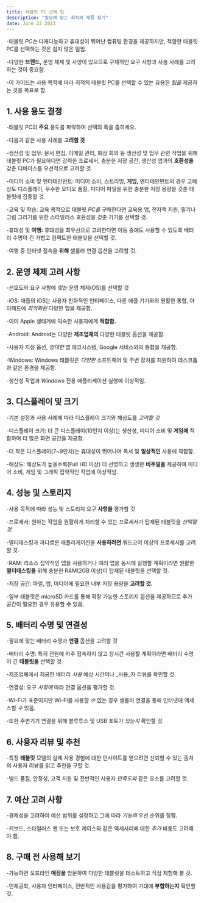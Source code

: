 ```yaml
---
title: 태블릿 PC 선택 팁
description: "필요에 맞는 최적의 제품 찾기"
date: June 22 2023
---
```



-태블릿 _PC는_ 다재다능하고 휴대성이 뛰어난 컴퓨팅 환경을 제공하지만, 적합한 태블릿 PC를 선택하는 것은 쉽지 않은 일임. 


-다양한 **브랜드,** 운영 체제 및 사양이 있으므로 구체적인 요구 사항과 사용 사례를 고려하는 것이 중요함. 


-이 가이드는 사용 목적에 따라 최적의 태블릿 PC를 선택할 수 있는 유용한 _팁을_ 제공하는 것을 목표로 함.

## 1. 사용 용도 결정
-태블릿 PC의 **주요** 용도를 파악하여 선택의 폭을 좁히세요. 


-다음과 같은 사용 사례를 **고려할 것**

-생산성 및 업무: 문서 편집, 이메일 관리, 화상 회의 등 생산성 및 업무 관련 작업을 위해 태블릿 PC가 필요하다면 강력한 프로세서, 충분한 저장 공간, 생산성 앱과의 **호환성을** 갖춘 디바이스를 우선적으로 고려할 것.

-미디어 소비 및 엔터테인먼트: 미디어 소비, 스트리밍, **게임,** 엔터테인먼트의 경우 고해상도 디스플레이, 우수한 오디오 품질, 미디어 파일을 위한 충분한 저장 용량을 갖춘 태블릿에 집중할 것.

-교육 및 학습: 교육 목적으로 태블릿 _PC를_ 구매한다면 교육용 앱, 전자책 지원, 필기나 그림 그리기를 위한 스타일러스 호환성을 갖춘 기기를 선택할 것.

-휴대성 및 **여행:** 휴대성을 최우선으로 고려한다면 이동 중에도 사용할 수 있도록 배터리 수명이 긴 가볍고 컴팩트한 태블릿을 선택할 것. 


-여행 중 인터넷 접속을 **위해** 셀룰러 연결 옵션을 고려할 것.

## 2. 운영 체제 고려 사항
-선호도와 요구 사항에 _맞는_ 운영 체제(OS)를 선택할 것

-iOS: 애플의 iOS는 사용자 친화적인 인터페이스, 다른 애플 기기와의 원활한 통합, 아이패드에 _최적화된_ 다양한 앱을 제공함. 


-이미 Apple 생태계에 익숙한 사용자에게 **적합함.**

-Android: Android는 다양한 **제조업체의** 다양한 태블릿 옵션을 제공함. 


-사용자 지정 옵션, _방대한_ 앱 에코시스템, Google 서비스와의 통합을 제공함.

-Windows: Windows 태블릿은 _다양한_ 소프트웨어 및 주변 장치를 지원하여 데스크톱과 같은 환경을 제공함. 


-생산성 작업과 _Windows_ 전용 애플리케이션 실행에 이상적임.

## 3. 디스플레이 및 크기
-기본 설정과 사용 사례에 따라 디스플레이 크기와 해상도를 _고려할 것_

-디스플레이 크기: 더 큰 디스플레이(10인치 이상)는 생산성, 미디어 소비 및 **게임에** 적합하며 더 많은 화면 공간을 제공함. 


-더 작은 디스플레이(7~9인치)는 휴대성이 뛰어나며 독서 및 **일상적인** 사용에 적합함.

-해상도: 해상도가 높을수록(Full HD 이상) 더 선명하고 생생한 **비주얼을** 제공하여 미디어 소비, 게임 및 그래픽 집약적인 작업에 이상적임.

## 4. 성능 및 스토리지
-사용 목적에 따라 성능 및 스토리지 요구 **사항을** 평가할 것

-프로세서: 원하는 작업을 원활하게 처리할 수 있는 프로세서가 탑재된 태블릿을 _선택할 것._ 

-멀티태스킹과 까다로운 애플리케이션을 **사용하려면** 쿼드코어 이상의 프로세서를 고려할 것.

-RAM: 리소스 집약적인 앱을 사용하거나 여러 앱을 동시에 실행할 계획이라면 원활한 **멀티태스킹을** 위해 충분한 RAM(2GB 이상)이 탑재된 태블릿을 선택할 것.

-저장 공간: 파일, 앱, 미디어에 필요한 내부 저장 용량을 **고려할 것.** 

-일부 태블릿은 microSD 카드를 통해 확장 가능한 스토리지 옵션을 제공하므로 추가 공간이 필요한 경우 유용할 **수** 있음.

## 5. 배터리 수명 및 연결성
-필요에 맞는 배터리 수명과 **연결** 옵션을 고려할 것

-배터리 수명: 특히 전원에 자주 접속하지 않고 장시간 사용할 계획이라면 배터리 수명이 긴 **태블릿을** 선택할 것. 


-제조업체에서 제공한 배터리 _사용_ 예상 시간이나 _사용_자 리뷰를 확인할 것.

-연결성: 요구 _사항에_ 따라 연결 옵션을 평가할 것. 


-Wi-Fi가 표준이지만 Wi-Fi를 사용할 _수_ 없는 경우 셀룰러 연결을 통해 인터넷에 액세스할 _수_ 있음. 


-또한 주변기기 연결을 위해 블루투스 및 USB 포트가 _있는지_ 확인할 것.

## 6. 사용자 리뷰 및 추천
-특정 **태블릿** 모델의 실제 사용 경험에 대한 인사이트를 얻으려면 신뢰할 수 있는 출처의 사용자 리뷰를 읽고 추천을 구할 것. 


-빌드 품질, 안정성, 고객 지원 및 전반적인 사용자 _만족도와_ 같은 요소를 고려할 것.

## 7. 예산 고려 사항
-경제성을 고려하여 예산 범위를 설정하고 그에 따라 _기능의_ 우선 순위를 정함. 


-키보드, 스타일러스 펜 또는 보호 케이스와 같은 액세서리에 대한 _추가_ 비용도 고려해야 함.

## 8. 구매 전 사용해 보기
-가능하면 오프라인 **매장을** 방문하여 다양한 태블릿을 테스트하고 직접 체험해 볼 것. 


-인체공학, 사용자 인터페이스, 전반적인 사용감을 평가하여 기대에 **부합하는지** 확인할 것.
